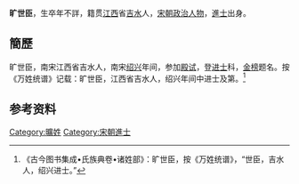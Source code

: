 '''旷世臣'''，生卒年不詳，籍贯[[江西|江西]]省[[吉水|吉水]]人，[[宋朝|宋朝]][[政治人物|政治人物]]，[[進士|進士]]出身。

== 簡歷 ==
旷世臣，南宋江西省吉水人，南宋[[绍兴|绍兴]]年间，参加[[殿试|殿试]]，登[[进士|进士]]科，[[金榜|金榜]]题名。按《万姓统谱》记载：旷世臣，江西省吉水人，绍兴年间中进士及第。<ref>《古今图书集成•氏族典卷•诸姓部》：旷世臣，按《万姓统谱》，“世臣，吉水人，绍兴进士。”</ref>


==参考资料==
{{reflist}}

{{宋朝人物小作品}}
[[Category:曠姓|Category:曠姓]]
[[Category:宋朝進士|Category:宋朝進士]]